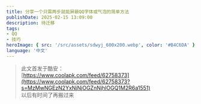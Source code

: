 ```yaml
---
title: 分享一个只需两步就能屏蔽QQ字体或气泡的简单方法
publishDate: 2025-02-15 13:09:00
description: 待迁移
tags:
- QQ
- 技巧
heroImage: { src: '/src/assets/sdwyj_600x200.webp', color: '#B4C6DA' }
language: '中文'
---
```


> 此文首发于酷安：  
> [https://www.coolapk.com/feed/62758373](https://www.coolapk.com/feed/62758373?s=MzMwNGEzN2YxNjNjOGZnNjhlOGQ1M2R6a1551)  
> 以后有时间了再搬过来



